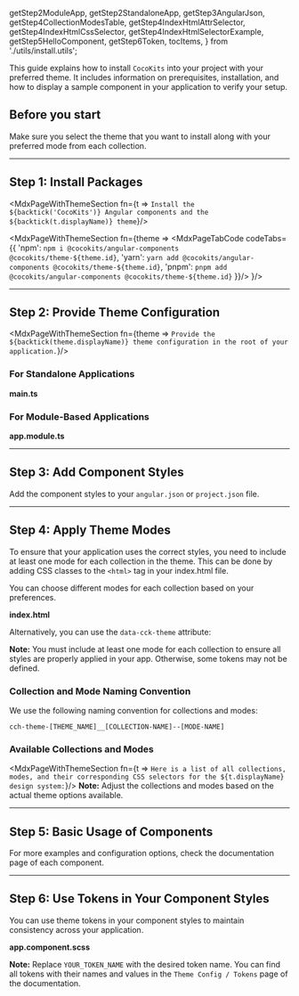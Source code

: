 
  getStep2ModuleApp,
  getStep2StandaloneApp,
  getStep3AngularJson,
  getStep4CollectionModesTable,
  getStep4IndexHtmlAttrSelector,
  getStep4IndexHtmlCssSelector,
  getStep4IndexHtmlSelectorExample, getStep5HelloComponent, getStep6Token,
  tocItems,
} from './utils/install.utils';

<Meta title='Getting Started/Install'/>

<MdxPage breadcrumb='Getting Started' title="Installation Guide" tocItems={tocItems}>

This guide explains how to install `CocoKits` into your project with your preferred theme.
It includes information on prerequisites, installation, and how to display a sample component in your application to verify your setup.

## Before you start
Make sure you select the theme that you want to install along with your preferred mode from each collection.

------------------------------------------------------------------
## Step 1: Install Packages

<MdxPageWithThemeSection fn={t => `Install the ${backtick('CocoKits')} Angular components and the ${backtick(t.displayName)} theme`}/>

<MdxPageWithThemeSection fn={theme =>
  <MdxPageTabCode codeTabs={{
  'npm': `npm i @cocokits/angular-components @cocokits/theme-${theme.id}`,
  'yarn': `yarn add @cocokits/angular-components @cocokits/theme-${theme.id}`,
  'pnpm': `pnpm add @cocokits/angular-components @cocokits/theme-${theme.id}`
  }}/>
}/>

------------------------------------------------------------------

## Step 2: Provide Theme Configuration

<MdxPageWithThemeSection fn={theme => `Provide the ${backtick(theme.displayName)} theme configuration in the root of your application.`}/>


### For Standalone Applications

**main.ts**
<MdxPageWithThemeSection fn={getStep2StandaloneApp}/>


### For Module-Based Applications

**app.module.ts**
<MdxPageWithThemeSection fn={getStep2ModuleApp}/>


------------------------------------------------------------------

## Step 3: Add Component Styles

Add the component styles to your `angular.json` or `project.json` file.
<MdxPageWithThemeSection fn={getStep3AngularJson}/>

------------------------------------------------------------------

## Step 4: Apply Theme Modes

To ensure that your application uses the correct styles, you need to include at least one mode for each collection in the theme.
This can be done by adding CSS classes to the `<html>` tag in your index.html file.

You can choose different modes for each collection based on your preferences.

**index.html**
<MdxPageWithThemeSection fn={getStep4IndexHtmlCssSelector}/>

Alternatively, you can use the `data-cck-theme` attribute:

<MdxPageWithThemeSection fn={getStep4IndexHtmlAttrSelector}/>

**Note:** You must include at least one mode for each collection to ensure all styles are properly applied in your app. Otherwise,
some tokens may not be defined.

### Collection and Mode Naming Convention
We use the following naming convention for collections and modes:

````
cch-theme-[THEME_NAME]__[COLLECTION-NAME]--[MODE-NAME]
````

<MdxPageWithThemeSection fn={getStep4IndexHtmlSelectorExample}/>

### Available Collections and Modes

<MdxPageWithThemeSection fn={t => `Here is a list of all collections, modes, and their corresponding CSS selectors for the ${t.displayName} design system:`}/>
<MdxPageWithThemeSection fn={getStep4CollectionModesTable}/>
**Note:** Adjust the collections and modes based on the actual theme options available.



------------------------------------------------------------------

## Step 5: Basic Usage of Components

<MdxPageWithThemeSection fn={getStep5HelloComponent}/>
For more examples and configuration options, check the documentation page of each component.

------------------------------------------------------------------

## Step 6: Use Tokens in Your Component Styles
You can use theme tokens in your component styles to maintain consistency across your application.

**app.component.scss**
<MdxPageWithThemeSection fn={getStep6Token}/>


**Note:** Replace `YOUR_TOKEN_NAME` with the desired token name.
You can find all tokens with their names and values in the `Theme Config / Tokens` page of the documentation.

</MdxPage>
